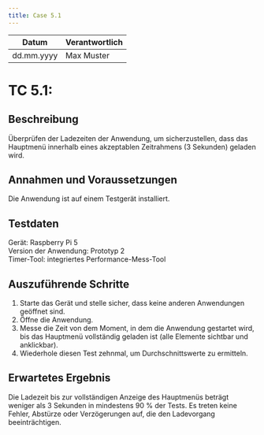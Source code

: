 ```yaml
---
title: Case 5.1
---
```


| Datum       | Verantwortlich |
|-------------|----------------|
| dd.mm.yyyy  | Max Muster     |

# TC 5.1: 

## Beschreibung
Überprüfen der Ladezeiten der Anwendung, um sicherzustellen, dass das Hauptmenü innerhalb eines akzeptablen Zeitrahmens (3 Sekunden) geladen wird. 

## Annahmen und Voraussetzungen
Die Anwendung ist auf einem Testgerät installiert.

## Testdaten
Gerät: Raspberry Pi 5  
Version der Anwendung: Prototyp 2  
Timer-Tool: integriertes Performance-Mess-Tool  

## Auszuführende Schritte
1. Starte das Gerät und stelle sicher, dass keine anderen Anwendungen geöffnet sind.
2. Öffne die Anwendung.
3. Messe die Zeit von dem Moment, in dem die Anwendung gestartet wird, bis das Hauptmenü vollständig geladen ist (alle Elemente sichtbar und anklickbar).
4. Wiederhole diesen Test zehnmal, um Durchschnittswerte zu ermitteln.

## Erwartetes Ergebnis
Die Ladezeit bis zur vollständigen Anzeige des Hauptmenüs beträgt weniger als 3 Sekunden in mindestens 90 % der Tests.
Es treten keine Fehler, Abstürze oder Verzögerungen auf, die den Ladevorgang beeinträchtigen.